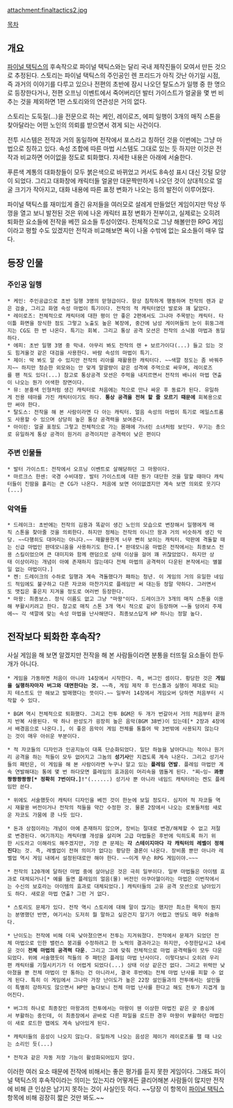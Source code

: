 attachment:finaltactics2.jpg

[[목차]]

== 개요 ==
[[파이널 택틱스]]의 후속작으로 파이널 택틱스와는 달리 국내 제작진들이 모여서 만든 것으로 추정된다. 스토리는 파이널 택틱스의 주인공인 렌 프리드가 아직 갓난 아기일 시점, 즉 과거의 이야기를 다루고 있으나 전편의 초반에 잠시 나오던 탈도스가 일행 중 한 명으로 등장한다거나, 전편 오프닝 이벤트에서 죽어버리던 발터 가이스트가 얼굴을 몇 번 비추는 것을 제외하면 1편 스토리와의 연관성은 거의 없다. 

스토리는 도둑질(...)을 전문으로 하는 케인, 레이로즈, 에피 일행이 3개의 매직 스톤을 찾아달라는 어떤 노인의 의뢰를 받으면서 겪게 되는 사건이다. 

전투 시스템은 전작과 거의 동일하며 전작에서 포스라고 칭하던 것을 이번에는 그냥 마법으로 칭하고 있다. 속성 조합에 따른 마법 시스템도 그대로 있는 듯 하지만 이것은 전작과 비교하면 어이없을 정도로 퇴화했다. 자세한 내용은 아래에 서술한다. 

푸른색 계통의 대화창들이 모두 붉은색으로 바뀌었고 커서도 8속성 표시 대신 깃털 모양이 되었다. 그리고 대화창에 캐릭터들 얼굴만 대문짝만하게 나오던 것이 상대적으로 얼굴 크기가 작아지고, 대화 내용에 따른 표정 변화가 나오는 등의 발전이 이루어졌다. 

파이널 택틱스를 재미있게 즐긴 유저들을 여러모로 설레게 만들었던 게임이지만 막상 뚜껑을 열고 보니 발전된 것은 위에 나온 캐릭터 표정 변화가 전부이고, 실제로는 오히려 퇴화한 요소들에 전작을 베낀 요소들 투성이였다. 전체적으로 그냥 해볼만한 RPG 게임이라고 평할 수도 있겠지만 전작과 비교해보면 욕이 나올 수밖에 없는 요소들이 매우 많다. 

== 등장 인물 ==
=== 주인공 일행 ===
 * 케인: 주인공급으로 초반 일행 3명의 맏형급이다. 항상 침착하게 행동하며 전작의 렌과 같은 검술, 그리고 화염 속성 마법이 특기이다. 전작의 적 캐릭터였던 발로와 꽤 닮았다. 
 * 레이로즈: 전체적으로 캐릭터에 대한 평이 안 좋은 2편에서도 그나마 주목받는 캐릭터. 타이틀 화면을 장식한 점도 그렇고 노출도 높은 복장에, 중간에 남성 게이머들의 눈이 휘둥그래지는 CG도 한 번 나온다. 특기는 회복. 그리고 통상 공격 모션은 전작의 소닉붐 마법과 동일하다. 
 * 에피: 초반 일행 3명 중 막내. 아무리 봐도 전작의 렌 + 보르가이다(...) 들고 있는 것도 힘겨울것 같은 대검을 사용한다. 바람 속성의 마법이 특기. 
 * 제이: 딱 봐도 알 수 있지만 전작의 리아를 재활용한 캐릭터다. ~~색깔 정도는 좀 바꿔주지~~ 하지만 청순한 외모와는 안 맞게 말괄량이 같은 성격에 주먹으로 싸우며, 레이로즈를 팬 적도 있다(...) 참고로 통상공격 모션은 주먹을 내지르면서 전작의 배니쉬 마법 연출이 나오는 뭔가 어색한 장면이다. 
 * 뮤: 분홍색 인형처럼 생긴 캐릭터로 처음에는 적으로 만나 싸운 후 동료가 된다. 유일하게 전용 테마를 가진 캐릭터이기도 하다. '''통상 공격을 전혀 할 줄 모르기 때문에''' 회복용으로만 써야 한다. 
 * 탈도스: 전작을 해 본 사람이라면 다 아는 캐릭터. 얼음 속성의 마법이 특기로 메일스트롬도 사용할 수 있으며 상당히 높은 통상 공격력을 보여준다. 
 * 아이린: 얼굴 표정도 그렇고 전체적으로 가는 몸매에 가녀린 소녀처럼 보인다. 무기는 총으로 유일하게 통상 공격이 원거리 공격이지만 공격력이 낮은 편이다 

=== 주변 인물들 ===
 * 발터 가이스트: 전작에서 오프닝 이벤트로 살해당하던 그 마왕이다. 
 * 마르크스 한센: 국경 수비대장. 발터 가이스트에 대한 뭔가 대단한 것을 말할 때마다 캐릭터들이 진땀을 흘리는 큰 CG가 나온다. 처음에 보면 어이없겠지만 계속 보면 의외로 웃기다(...) 

=== 악역들 ===
 * 드레이크: 초반에는 전작의 김용과 똑같이 생긴 노인의 모습으로 변장해서 일행에게 매직 스톤을 찾아줄 것을 의뢰한다. 하지만 정체는 전작의 이니므 왕과 거의 비슷하게 생긴 악당. ~~다행히도 대머리는 아니다.~~ 재활용한게 너무 뻔히 보이는 캐릭터. 막판에 격돌할 때는 신급 마법인 판데모니움을 사용하기도 한다.[* 판데모니움 마법은 전작에서는 최종보스 전용 스킬이었으며 큰 대미지와 함께 랜덤으로 상태 이상을 걸어 꽤 귀찮았었다. 하지만 상태 이상이라는 개념이 아예 존재하지 않는데다 전체 마법의 공격력이 다운된 본작에서는 별볼일 없는 마법이다.] 
 * 켄: 드레이크의 수하로 일행과 계속 격돌했다가 패하는 청년. 이 게임의 거의 유일한 네임드 적임에도 불구하고 다른 자코와 마찬가지로 플레임만 써 대는등 정말 약하다. 그러면서도 맷집은 좋은지 지겨울 정도로 여러번 등장한다. 
 * 마왕: 최종보스. 정식 이름도 없고 그냥 "마왕"이다. 드레이크가 3개의 매직 스톤을 이용해 부활시키려고 한다. 참고로 매직 스톤 3개 역시 적으로 같이 등장하며 ~~돌 덩어리 주제에~~ 각 색깔에 맞는 속성 마법을 난사해댄다. 최종보스답게 HP 하나는 정말 높다. 

== 전작보다 퇴화한 후속작? ==
사실 게임을 해 보면 알겠지만 전작을 해 본 사람들이라면 분통을 터뜨릴 요소들이 한두개가 아니다. 

 * 게임을 가동하면 처음이 아니라 14장에서 시작한다. 즉, 버그인 셈이다. 황당한 것은 '''게임을 실행하자마자 버그와 대면한다는 것.''' ~~즉, 게임 제작 후 인스톨과 실행이 제대로 되는지 테스트도 안 해보고 발매했다는 뜻이다.~~ 일부러 14장에서 게임오버 당하면 처음부터 시작할 수 있다. 

 * BGM 역시 전체적으로 퇴화했다. 그리고 전투 BGM은 두 개가 번갈아서 거의 처음부터 끝까지 반복 사용된다. 딱 하나 완성도가 굉장히 높은 음악(BGM 38번)이 있는데[* 2장과 4장에서 배경음으로 나온다.], 이 좋은 음악이 게임 전체를 통틀어 딱 3번밖에 사용되지 않는다는 것이 매우 아쉬운 부분이다. 

 * 적 자코들의 디자인과 인공지능이 대폭 단순화되었다. 일단 하늘을 날아다니는 적이나 원거리 공격을 하는 적들이 모두 없어지고 그놈의 '''성기사'''만 지겹도록 계속 나온다. 그리고 성기사들의 패턴은, 이 게임을 해 본 사람이라면 누구나 알고 있는 '''플레임 연발'''. 플레임 마법만 계속 연발해대는 통에 몇 번 하다모면 플레임의 효과음이 머리속을 맴돌게 된다. "찌~잉~ '''콰쾅쾅쾅쾅쾅쾅[* 정확히 7번이다.]!'''"(......) 성기사 뿐 아니라 네임드 캐릭터라는 켄도 플레임만 쓴다. 

 * 위에도 서술했듯이 캐릭터 디자인을 베낀 것이 한눈에 보일 정도다. 심지어 적 자코들 역시 재활용 버전이거나 전작의 적들을 약간 수정한 것. 물론 2장에서 나오는 로봇들처럼 새로운 자코도 가뭄에 콩 나듯 있다. 

 * 돈과 상점이라는 개념이 아예 존재하지 않으며, 장비는 절대로 변경/해체할 수 없고 저절로 변경된다. 여기까지는 캐릭터별 개성을 살리며 고급 마법들은 후반에 익히도록 하기 위한 시도라고 이해라도 해주겠지만, 가장 큰 문제는 '''각 스테이지마다 각 캐릭터의 레벨이 정해진다'''는 것. 즉, 레벨업이 전혀 의미가 없다는 황당한 결론이 나온다. 장비품 뿐만 아니라 레벨업 역시 게임 내에서 설정된대로만 해야 한다. ~~이게 무슨 RPG 게임이야.~~~

 * 전작의 120개에 달하던 마법 중에 살아남은 것은 극히 일부이다. 일부 마법들은 아이템 효과로 대체되거나[* 예를 들면 플레임의 얼음(물) 버전인 아쿠아헬이라는 마법은 이번작에서는 수신의 보호라는 아이템의 효과로 대체되었다.] 캐릭터들의 고유 공격 모션으로 남아있기도 하다. 새로운 마법 연출? 그런 거 없다. 

 * 스토리도 문제가 있다. 전작 역시 스토리에 대해 말이 많기는 했지만 최소한 목적이 뭔지는 분명했던 반면, 여기서는 도저히 뭘 말하고 싶은건지 알기가 어렵고 엔딩도 매우 허술하다. 

 * 난이도는 전작에 비해 더욱 낮아졌으면서 전투는 지겨워졌다. 전작에서 문제가 되었던 전체 마법으로 인한 밸런스 붕괴를 수정하려고 한 노력의 결과라고는 하지만, 수정한답시고 내세운 것이 '''전체 마법의 공격력 다운'''. 그리고 그에 맞춰 전체적으로 마법 공격력들이 모두 다운되었다. 위에 서술했듯이 적들의 주 패턴은 플레임 마법 난사이다. 이렇다보니 오히려 우리편 캐릭터를 기절시키기가 더 어렵게 되었다(...) 상태 이상 같은건 없다. 그리고 위력만 낮아졌을 뿐 전체 마법이 안 통하는 건 아니라서, 결국 후반에는 전체 마법 난사를 피할 수 없게 된다. 특히 이 게임에서 그나마 가장 난이도가 높은 22장 설인들과의 전투에서는 설인들이 특별히 강하지도 않으면서 HP만 높다보니 전체 마법 난사를 한다고 해도 전투가 지겹게 늘어진다. 

 * 버그의 하나로 최종장인 마왕과의 전투에서는 마왕이 웬 이상한 마법진 같은 곳 중심에서 부활하는 중인데, 이 최종장에서 곧바로 다른 파일을 로드한 경우 마왕이 부활하던 마법진이 새로 로드한 맵에도 계속 남아있게 된다. 

 * 캐릭터들의 음성이 나오지 않는다. 유일하게 나오는 음성은 제이가 레이로즈를 팰 때 나오는 소리인 듯(...) 

 * 전작과 같은 자동 저장 기능이 활성화되어있지 않다. 

이러한 여러 요소 때문에 전작에 비해서는 좋은 평가를 듣지 못한 게임이다. 그래도 파이널 택틱스의 후속작이라는 의미는 있는지라 어떻게든 클리어해본 사람들이 많지만 전작에 비해 큰 인상은 남기지 못하는 것이 사실인듯 하다. ~~당장 이 항목이 [[파이널 택틱스]] 항목에 비해 굉장히 짧은 것만 봐도.~~ 
